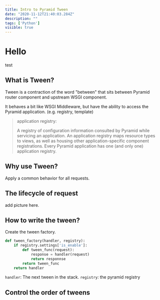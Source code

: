 ```yaml
---
title: Intro to Pyramid Tween 
date: "2020-11-12T21:40:03.284Z"
description: ""
tags: ['Python']
visible: true 
---
```

# Hello
test

## What is Tween?

Tween is a contraction of the word "between" that sits between Pyramid router component and upstream WSGI component. 

It behaves a bit like WSGI Middleware, but have the ability to access the Pyramid application. (e.g. registry, template)

> application registry: 
> 
> A registry of configuration information consulted by Pyramid while servicing an application. An application registry maps resource types to views, as well as housing other application-specific component registrations. Every Pyramid application has one (and only one) application registry.

## Why use Tween?
Apply a common behavior for all requests.

## The lifecycle of request
add picture here.

## How to write the tween?
Create the tween factory.

```python
def tween_factory(handler, registry):
    if registry.settings['is_enable']:
        def tween_func(request):
            response = handler(request)
            return responnse
        return tween_func
    return handler
```
`handler`: The next tween in the stack.
`registry`: the pyramid registry

## Control the order of tweens